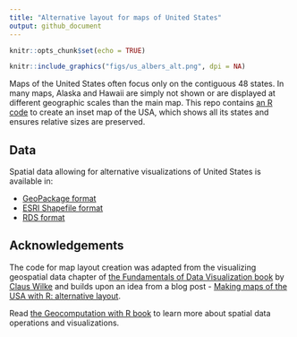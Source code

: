 ```yaml
---
title: "Alternative layout for maps of United States"
output: github_document
---
```


```r
knitr::opts_chunk$set(echo = TRUE)
```

```r
knitr::include_graphics("figs/us_albers_alt.png", dpi = NA)
```

Maps of the United States often focus only on the contiguous 48 states. 
In many maps, Alaska and Hawaii are simply not shown or are displayed at different geographic scales than the main map.
This repo contains [an R code](https://github.com/Nowosad/us-map-alternative-layout/blob/master/R/01_create_alternative_layout.R) to create an inset map of the USA, which shows all its states and ensures relative sizes are preserved.

## Data

Spatial data allowing for alternative visualizations of United States is available in:

- [GeoPackage format](https://github.com/Nowosad/us-map-alternative-layout/raw/master/data/us_albers_alt.gpkg)
- [ESRI Shapefile format](https://github.com/Nowosad/us-map-alternative-layout/raw/master/data/us_albers_alt_shp.zip)
- [RDS format](https://github.com/Nowosad/us-map-alternative-layout/raw/master/data/us_albers_alt.rds)

## Acknowledgements

The code for map layout creation was adapted from the visualizing geospatial data chapter of [the Fundamentals of Data Visualization book](https://serialmentor.com/dataviz/geospatial-data.html) by [Claus Wilke](https://twitter.com/ClausWilke) and builds upon an idea from a blog post - [Making maps of the USA with R: alternative layout](https://nowosad.github.io/post/making-alternative-inset-maps-of-the-usa/).

Read [the Geocomputation with R book](https://geocompr.robinlovelace.net/) to learn more about spatial data operations and visualizations.
